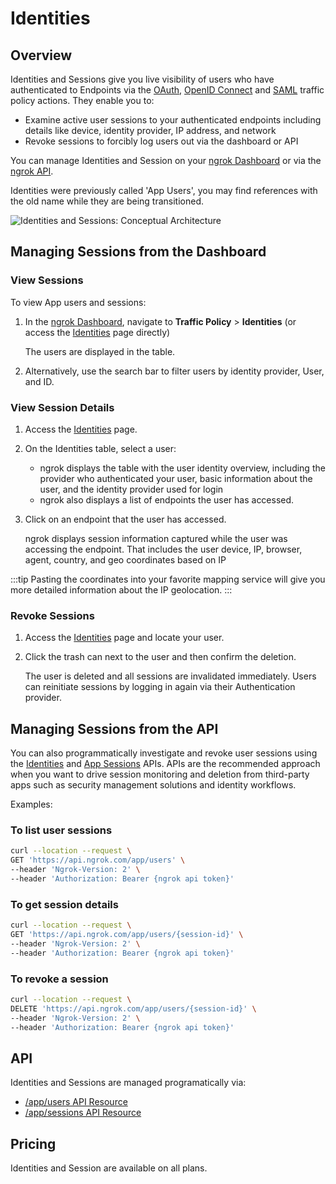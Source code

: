 ---
---

# Identities

## Overview

Identities and Sessions give you live visibility of users who have
authenticated to Endpoints via the [OAuth](/traffic-policy/actions/oauth/),
[OpenID Connect](/traffic-policy/actions/oidc/) and
[SAML](/traffic-policy/actions/saml/) traffic policy actions. They enable you
to:

- Examine active user sessions to your authenticated endpoints including
  details like device, identity provider, IP address, and network
- Revoke sessions to forcibly log users out via the dashboard or API

You can manage Identities and Session on your [ngrok
Dashboard](https://dashboard.ngrok.com/app-users) or via the [ngrok API](#api).

Identities were previously called 'App Users', you may find references with the
old name while they are being transitioned.

![Identities and Sessions: Conceptual Architecture](/img/docs/app_user_session_diagram.png)

## Managing Sessions from the Dashboard

### View Sessions

To view App users and sessions:

1. In the [ngrok Dashboard](https://dashboard.ngrok.com), navigate to **Traffic Policy** > **Identities** (or access the [Identities](https://dashboard.ngrok.com/app-users) page directly)

   The users are displayed in the table.

1. Alternatively, use the search bar to filter users by identity provider, User, and ID.

### View Session Details

1. Access the [Identities](https://dashboard.ngrok.com/app-users) page.

1. On the Identities table, select a user:
   - ngrok displays the table with the user identity overview, including the provider who authenticated your user, basic information about the user, and the identity provider used for login
   - ngrok also displays a list of endpoints the user has accessed.

1. Click on an endpoint that the user has accessed.

   ngrok displays session information captured while the user was accessing the endpoint. That includes the user device, IP, browser, agent, country, and geo coordinates based on IP

:::tip
Pasting the coordinates into your favorite mapping service will give you more detailed information about the IP geolocation.
:::

### Revoke Sessions

1. Access the [Identities](https://dashboard.ngrok.com/app-users) page and locate your user.

1. Click the trash can next to the user and then confirm the deletion.

   The user is deleted and all sessions are invalidated immediately.
   Users can reinitiate sessions by logging in again via their Authentication provider.

## Managing Sessions from the API

You can also programmatically investigate and revoke user sessions using the [Identities](/api/resources/application-users) and [App Sessions](/api/resources/application-sessions) APIs. APIs are the recommended approach when you want to drive session monitoring and deletion from third-party apps such as security management solutions and identity workflows.

Examples:

### To list user sessions

```bash
curl --location --request \
GET 'https://api.ngrok.com/app/users' \
--header 'Ngrok-Version: 2' \
--header 'Authorization: Bearer {ngrok api token}'
```

### To get session details

```bash
curl --location --request \
GET 'https://api.ngrok.com/app/users/{session-id}' \
--header 'Ngrok-Version: 2' \
--header 'Authorization: Bearer {ngrok api token}'
```

### To revoke a session

```bash
curl --location --request \
DELETE 'https://api.ngrok.com/app/users/{session-id}' \
--header 'Ngrok-Version: 2' \
--header 'Authorization: Bearer {ngrok api token}'
```

## API

Identities and Sessions are managed programatically via:

- [/app/users API Resource](/api/resources/application-users)
- [/app/sessions API Resource](/api/resources/application-sessions)

## Pricing

Identities and Session are available on all plans.
